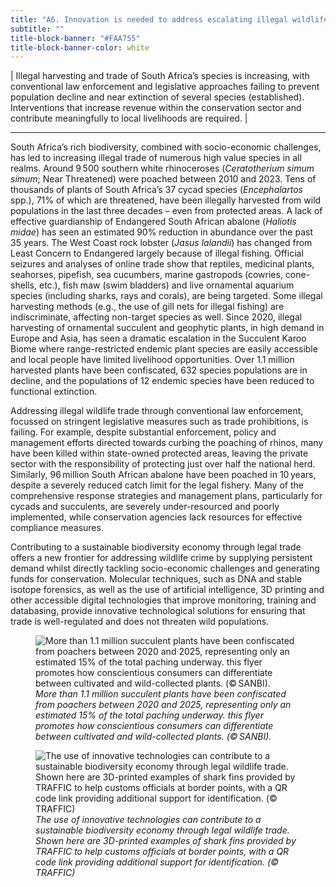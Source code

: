 ```yaml
---
title: "A6. Innovation is needed to address escalating illegal wildlife harvesting and trade"
subtitle: ""
title-block-banner: "#FAA755"
title-block-banner-color: white
---
```


\| Illegal harvesting and trade of South Africa’s species is increasing, with conventional law enforcement and legislative approaches failing to prevent population decline and near extinction of several species (established). Interventions that increase revenue within the conservation sector and contribute meaningfully to local livelihoods are required. \| 

------------------------------------------------------------------------

South Africa’s rich biodiversity, combined with socio-economic challenges, has led to increasing illegal trade of numerous high value species in all realms. Around 9 500 southern white rhinoceroses (*Ceratotherium simum simum*; Near Threatened) were poached between 2010 and 2023. Tens of thousands of plants of South Africa’s 37 cycad species (*Encephalartos* spp.), 71% of which are threatened, have been illegally harvested from wild populations in the last three decades – even from protected areas. A lack of effective guardianship of Endangered South African abalone (*Haliotis midae*) has seen an estimated 90% reduction in abundance over the past 35 years. The West Coast rock lobster (*Jasus lalandii*) has changed from Least Concern to Endangered largely because of illegal fishing. Official seizures and analyses of online trade show that reptiles, medicinal plants, seahorses, pipefish, sea cucumbers, marine gastropods (cowries, cone-shells, etc.), fish maw (swim bladders) and live ornamental aquarium species (including sharks, rays and corals), are being targeted. Some illegal harvesting methods (e.g., the use of gill nets for illegal fishing) are indiscriminate, affecting non-target species as well. Since 2020, illegal harvesting of ornamental succulent and geophytic plants, in high demand in Europe and Asia, has seen a dramatic escalation in the Succulent Karoo Biome where range-restricted endemic plant species are easily accessible and local people have limited livelihood opportunities. Over 1.1 million harvested plants have been confiscated, 632 species populations are in decline, and the populations of 12 endemic species have been reduced to functional extinction.

Addressing illegal wildlife trade through conventional law enforcement, focussed on stringent legislative measures such as trade prohibitions, is failing. For example, despite substantial enforcement, policy and management efforts directed towards curbing the poaching of rhinos, many have been killed within state-owned protected areas, leaving the private sector with the responsibility of protecting just over half the national herd. Similarly, 96 million South African abalone have been poached in 10 years, despite a severely reduced catch limit for the legal fishery. Many of the comprehensive response strategies and management plans, particularly for cycads and succulents, are severely under-resourced and poorly implemented, while conservation agencies lack resources for effective compliance measures.

Contributing to a sustainable biodiversity economy through legal trade offers a new frontier for addressing wildlife crime by supplying persistent demand whilst directly tackling socio-economic challenges and generating funds for conservation. Molecular techniques, such as DNA and stable isotope forensics, as well as the use of artificial intelligence, 3D printing and other accessible digital technologies that improve monitoring, training and databasing, provide innovative technological solutions for ensuring that trade is well-regulated and does not threaten wild populations. 

![*More than 1.1 million succulent plants have been confiscated from poachers between 2020 and 2025, representing only an estimated 15% of the total paching underway. this flyer promotes how conscientious consumers can differentiate between cultivated and wild-collected plants. (© SANBI).*](imgs/23.%20Pg29_KMA6_Conscientious%20consumers%20SANBI%20infographic%20for%20succulents-images-0.png)

![*The use of innovative technologies can contribute to a sustainable biodiversity economy through legal wildlife trade. Shown here are 3D-printed examples of shark fins provided by TRAFFIC to help customs officials at border points, with a QR code link providing additional support for identification. (© TRAFFIC)*](imgs/24.%20Pg29_KMA6%20shark%20fin%20ID_(c)%20TRAFFIC.png)
